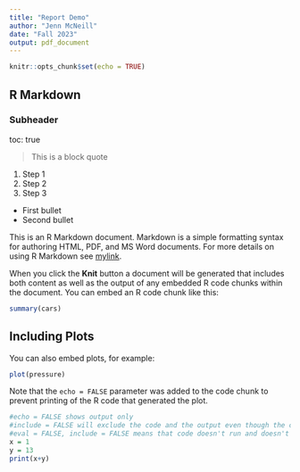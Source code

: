 ```yaml
---
title: "Report Demo"
author: "Jenn McNeill"
date: "Fall 2023"
output: pdf_document
---
```


```r
knitr::opts_chunk$set(echo = TRUE)
```

## R Markdown

### Subheader

toc: true

> This is a block quote

1.  Step 1
2.  Step 2
3.  Step 3

-   First bullet
-   Second bullet

This is an R Markdown document. Markdown is a simple formatting syntax for authoring HTML, PDF, and MS Word documents. For more details on using R Markdown see [mylink](http://rmarkdown.rstudio.com).

When you click the **Knit** button a document will be generated that includes both content as well as the output of any embedded R code chunks within the document. You can embed an R code chunk like this:

```r
summary(cars)
```

## Including Plots

You can also embed plots, for example:

```r
plot(pressure)
```

Note that the `echo = FALSE` parameter was added to the code chunk to prevent printing of the R code that generated the plot.

```r

#echo = FALSE shows output only
#include = FALSE will exclude the code and the output even though the code gets run
#eval = FALSE, include = FALSE means that code doesn't run and doesn't show up
x = 1
y = 13
print(x+y)

```
